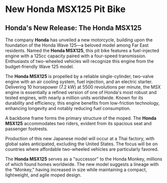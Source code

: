 
# New Honda MSX125 Pit Bike

## Honda's New Release: The Honda MSX125

The company **Honda** has unveiled a new motorcycle, building upon the foundation of the Honda Wave 125—a beloved model among Far East residents. Named the **Honda MSX125**, this pit bike features a fuel-injected engine with a 125cc capacity paired with a four-speed transmission. Enthusiasts of two-wheeled vehicles will recognize this engine from the budget-friendly Wave 125 model.

The **Honda MSX125** is propelled by a reliable single-cylinder, two-valve engine with an air cooling system, fuel injection, and an electric starter. Delivering 10 horsepower (7.2 kW) at 5500 revolutions per minute, the MSX engine is essentially a refined version of one of Honda's most robust and tested engines, with nearly a million units worldwide. Known for its durability and efficiency, this engine benefits from low-friction technology, enhancing longevity and notably reducing fuel consumption.

A backbone frame forms the primary structure of the moped. The **Honda MSX125** accommodates two riders, evident from its spacious seat and passenger footrests.

<YouTubeEmbed videoId="hJWpuRhAlxA" />

Production of this new Japanese model will occur at a Thai factory, with global sales anticipated, excluding the United States. The focus will be on countries where affordable two-wheeled vehicles are particularly favored.

The **Honda MSX125** serves as a "successor" to the Honda Monkey, millions of which found homes worldwide. The new model suggests a lineage with the "Monkey," having increased in size while maintaining a compact, lightweight, and agile moped design.
